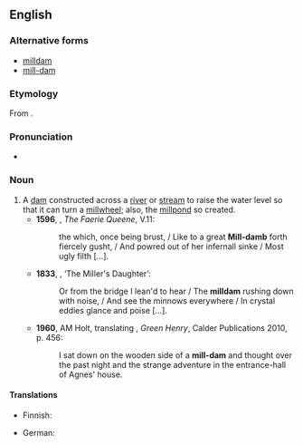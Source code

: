 ==English==
{{wikipedia}}
===Alternative forms===
*[[milldam]]
*[[mill-dam]]

===Etymology===
From {{compound|mill|dam}}.

===Pronunciation===
*{{a|UK}} {{IPA|/ˈmɪldam/}}

===Noun===
{{en-noun}}

# A [[dam]] constructed across a [[river]] or [[stream]] to raise the water level so that it can turn a [[millwheel]]; also, the [[millpond]] so created.
#*'''1596''', {{w|Edmund Spenser}}, ''The Faerie Queene'', V.11:
#*:the which, once being brust, / Like to a great '''Mill-damb''' forth fiercely gusht, / And powred out of her infernall sinke / Most ugly filth […].
#*'''1833''', {{w|Alfred, Lord Tennyson}}, ‘The Miller's Daughter’:
#*:Or from the bridge I lean'd to hear / The '''milldam''' rushing down with noise, / And see the minnows everywhere / In crystal eddies glance and poise […].
#*'''1960''', AM Holt, translating {{w|Gottfried Keller}}, ''Green Henry'', Calder Publications 2010, p. 456:
#*:I sat down on the wooden side of a '''mill-dam''' and thought over the past night and the strange adventure in the entrance-hall of Agnes' house.

====Translations====
{{trans-top|dam constructed in order to create a millpond}}
* Finnish: {{t|fi|myllypato}}
{{trans-mid}}
* German: {{t|de|Mühldamm|m}}
{{trans-bottom}}